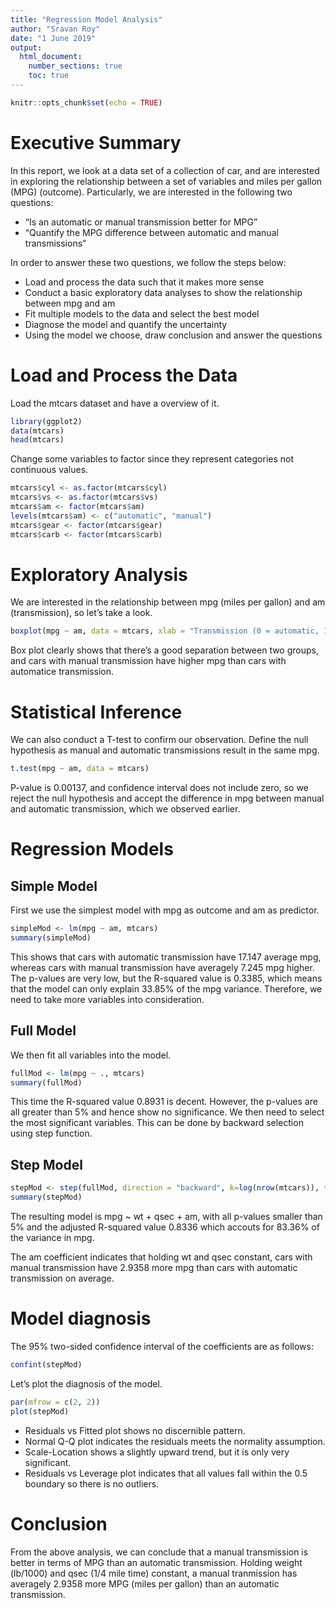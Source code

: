 ```yaml
---
title: "Regression Model Analysis"
author: "Sravan Roy"
date: "1 June 2019"
output: 
  html_document:
    number_sections: true
    toc: true
---
```


```r
knitr::opts_chunk$set(echo = TRUE)
```

# Executive Summary

In this report, we look at a data set of a collection of car, and are interested in exploring the relationship between a set of variables and miles per gallon (MPG) (outcome). Particularly, we are interested in the following two questions:

* "Is an automatic or manual transmission better for MPG"
* "Quantify the MPG difference between automatic and manual transmissions"

In order to answer these two questions, we follow the steps below:

* Load and process the data such that it makes more sense
* Conduct a basic exploratory data analyses to show the relationship between mpg and am
* Fit multiple models to the data and select the best model
* Diagnose the model and quantify the uncertainty
* Using the model we choose, draw conclusion and answer the questions

# Load and Process the Data

Load the mtcars dataset and have a overview of it.

```r
library(ggplot2)
data(mtcars)
head(mtcars)
```

Change some variables to factor since they represent categories not continuous values.

```r
mtcars$cyl <- as.factor(mtcars$cyl)
mtcars$vs <- as.factor(mtcars$vs)
mtcars$am <- factor(mtcars$am)
levels(mtcars$am) <- c("automatic", "manual")
mtcars$gear <- factor(mtcars$gear)
mtcars$carb <- factor(mtcars$carb)
```

# Exploratory Analysis

We are interested in the relationship between mpg (miles per gallon) and am (transmission), so let's take a look.

```r
boxplot(mpg ~ am, data = mtcars, xlab = "Transmission (0 = automatic, 1 = manual)")
```

Box plot clearly shows that there's a good separation between two groups, and cars with manual transmission have higher mpg than cars with automatice transmission.

# Statistical Inference

We can also conduct a T-test to confirm our observation. Define the null hypothesis as manual and automatic transmissions result in the same mpg.

```r
t.test(mpg ~ am, data = mtcars)
```

P-value is 0.00137, and confidence interval does not include zero, so we reject the null hypothesis and accept the difference in mpg between manual and automatic transmission, which we observed earlier.

# Regression Models

## Simple Model

First we use the simplest model with mpg as outcome and am as predictor.

```r
simpleMod <- lm(mpg ~ am, mtcars)
summary(simpleMod)
```

This shows that cars with automatic transmission have 17.147 average mpg, whereas cars with manual transmission have averagely 7.245 mpg higher. The p-values are very low, but the R-squared value is 0.3385, which means that the model can only explain 33.85% of the mpg variance. Therefore, we need to take more variables into consideration.

## Full Model

We then fit all variables into the model.

```r
fullMod <- lm(mpg ~ ., mtcars)
summary(fullMod)
```

This time the R-squared value 0.8931 is decent. However, the p-values are all greater than 5% and hence show no significance. We then need to select the most significant variables. This can be done by backward selection using step function.

## Step Model

```r
stepMod <- step(fullMod, direction = "backward", k=log(nrow(mtcars)), trace = F)
summary(stepMod)
```

The resulting model is mpg ~ wt + qsec + am, with all p-values smaller than 5% and the adjusted R-squared value 0.8336 which accouts for 83.36% of the variance in mpg.

The am coefficient indicates that holding wt and qsec constant, cars with manual transmission have 2.9358 more mpg than cars with automatic transmission on average.

# Model diagnosis

The 95% two-sided confidence interval of the coefficients are as follows:

```r
confint(stepMod)
```

Let's plot the diagnosis of the model.

```r
par(mfrow = c(2, 2))
plot(stepMod)
```

* Residuals vs Fitted plot shows no discernible pattern.
* Normal Q-Q plot indicates the residuals meets the normality assumption.
* Scale-Location shows a slightly upward trend, but it is only very significant.
* Residuals vs Leverage plot indicates that all values fall within the 0.5 boundary so there is no outliers.

# Conclusion

From the above analysis, we can conclude that a manual transmission is better in terms of MPG than an automatic transmission. Holding weight (lb/1000) and qsec (1/4 mile time) constant, a manual tranmission has averagely 2.9358 more MPG (miles per gallon) than an automatic transmission.

